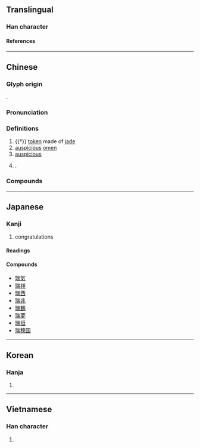 {{character info}}
==Translingual==

===Han character===
{{Han char|rn=96|rad=玉|as=09|sn=13|four=12127|canj=MGUMB|ids=⿰𤣩耑}}

====References====
{{Han ref|kx=0738.090|dkj=21131|dj=1148.280|hdz=21126.100|uh=745E}}

----

==Chinese==
{{zh-forms}}

===Glyph origin===
{{Han etyl}}
{{Han compound|玉|耑|ls=psc|c1=s|c2=p|t1=jade}}.

===Pronunciation===
{{zh-pron
|m=ruì
|m-s=sui4/rui4
|c=seoi6
|c-t=
|g=
|h=pfs=sui;gd=sui4
|j=
|mb=sṳ̄
|md=sôi
|mn=sūi
|mn-t=sui6
|w=3zoe
|x=
|mc=y
|oc=y
|cat=n,a,pn
}}

===Definitions===
{{zh-hanzi}}

# {{†}} [[token]] made of [[jade]]
# [[auspicious]] [[omen]]
# [[auspicious]]
# {{surname|zh}}.

===Compounds===
{{zh-der|符瑞|瑞典|瑞符|瑞氣|瑞簽|瑞士|瑞雪|瑞芝|祥瑞|仙蒂瑞拉|國家祥瑞|六瑞|仁瑞|天中五瑞|委內瑞拉|人瑞|天瑞|國瑞|格瑞那達|瑞草|瑞氣祥雲|祥雲瑞彩|瑞香|海瑞罷官|祥麟瑞鳳|皮瑞|瑞獸|瑞靄|祥雲瑞氣|瑞徵|瑞雲|瑞芳|瑞麥|瑞腦|瑞穗鄉|瑞相|瑞玉|瑞士聯邦|瑞兆|瑞應|瑞典王國|賴比瑞亞|門闌藹瑞|瑞爾|瑞穗|瑞平|瑞龍|亞科瑞克}}

----

==Japanese==

===Kanji===
{{ja-kanji|grade=|rs=玉09}}

# congratulations

====Readings====
{{ja-readings
|goon=ずい-<ずゐ
|kanon=すい-<すゐ
|kun=みず-<みづ-, しるし-, めでた-い
|nanori=たま, みつ
}}

====Compounds====
* [[瑞気]]
* [[瑞祥]]
* [[瑞西]]
* [[瑞兆]]
* [[瑞鶴]]
* [[瑞夢]]
* [[瑞垣]]
* [[瑞穂国]]

----

==Korean==

===Hanja===
{{ko-hanja|상서롭다|상서로울|서}}

# {{hanja form of|서|[[auspicious]]; [[lucky]]}}

----

==Vietnamese==

===Han character===
{{vi-readings|reading=thuỵ, thụy|rs=玉09}}

# {{rfdef|vi|sort=玉09}}